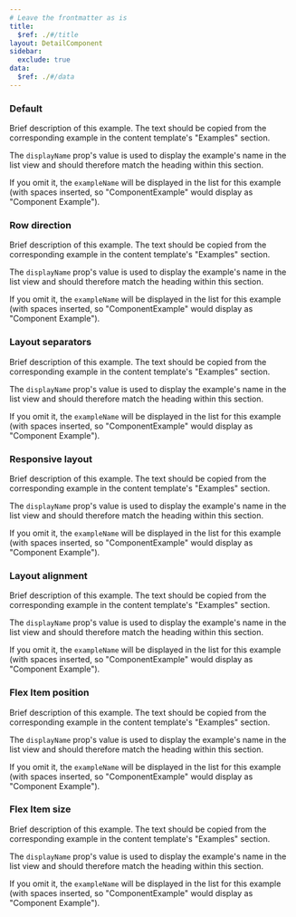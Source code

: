 ```yaml
---
# Leave the frontmatter as is
title:
  $ref: ./#/title
layout: DetailComponent
sidebar:
  exclude: true
data:
  $ref: ./#/data
---
```


<LivePreviewControls>

<LivePreview componentName="stack-layout" exampleName="Default" >

### Default

Brief description of this example. The text should be copied from the
corresponding example in the content template's "Examples" section.

The `displayName` prop's value is used to display the example's name in the list
view and should therefore match the heading within this section.

If you omit it, the `exampleName` will be displayed in the list for this example
(with spaces inserted, so "ComponentExample" would display as
"Component Example").

</LivePreview>

<LivePreview componentName="stack-layout" exampleName="RowDirection" >

### Row direction

Brief description of this example. The text should be copied from the
corresponding example in the content template's "Examples" section.

The `displayName` prop's value is used to display the example's name in the list
view and should therefore match the heading within this section.

If you omit it, the `exampleName` will be displayed in the list for this example
(with spaces inserted, so "ComponentExample" would display as
"Component Example").

</LivePreview>

<LivePreview componentName="stack-layout" exampleName="LayoutSeparators" >

### Layout separators

Brief description of this example. The text should be copied from the
corresponding example in the content template's "Examples" section.

The `displayName` prop's value is used to display the example's name in the list
view and should therefore match the heading within this section.

If you omit it, the `exampleName` will be displayed in the list for this example
(with spaces inserted, so "ComponentExample" would display as
"Component Example").

</LivePreview>

<LivePreview componentName="stack-layout" exampleName="ResponsiveLayout" >

### Responsive layout

Brief description of this example. The text should be copied from the
corresponding example in the content template's "Examples" section.

The `displayName` prop's value is used to display the example's name in the list
view and should therefore match the heading within this section.

If you omit it, the `exampleName` will be displayed in the list for this example
(with spaces inserted, so "ComponentExample" would display as
"Component Example").

</LivePreview>

<LivePreview componentName="stack-layout" exampleName="LayoutAlignment" >

### Layout alignment

Brief description of this example. The text should be copied from the
corresponding example in the content template's "Examples" section.

The `displayName` prop's value is used to display the example's name in the list
view and should therefore match the heading within this section.

If you omit it, the `exampleName` will be displayed in the list for this example
(with spaces inserted, so "ComponentExample" would display as
"Component Example").

</LivePreview>

<LivePreview componentName="stack-layout" exampleName="FlexItemPosition" >

### Flex Item position

Brief description of this example. The text should be copied from the
corresponding example in the content template's "Examples" section.

The `displayName` prop's value is used to display the example's name in the list
view and should therefore match the heading within this section.

If you omit it, the `exampleName` will be displayed in the list for this example
(with spaces inserted, so "ComponentExample" would display as
"Component Example").

</LivePreview>

<LivePreview componentName="stack-layout" exampleName="FlexItemSize" >

### Flex Item size

Brief description of this example. The text should be copied from the
corresponding example in the content template's "Examples" section.

The `displayName` prop's value is used to display the example's name in the list
view and should therefore match the heading within this section.

If you omit it, the `exampleName` will be displayed in the list for this example
(with spaces inserted, so "ComponentExample" would display as
"Component Example").

</LivePreview>

</LivePreviewControls>

